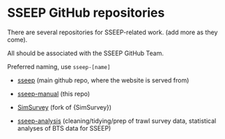 # SSEEP GitHub repositories

There are several repositories for SSEEP-related work. (add more as they come).

All should be associated with the SSEEP GitHub Team.

Preferred naming, use `sseep-[name]`

-   [sseep](github.com/thefaylab/sseep) (main github repo, where the website is served from)

-   [sseep-manual](github.com/thefaylab/sseep-manual) (this repo)

-   [SimSurvey](github.com/thefaylab/SimSurvey) (fork of {SimSurvey})

-   [sseep-analysis](github.com/thefaylab/sseep-analysis) (cleaning/tidying/prep of trawl survey data, statistical analyses of BTS data for SSEEP)


